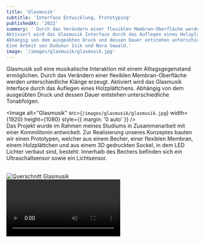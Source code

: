 ```yaml
---
title: 'Glasmusik'
subtitle: 'Interface Entwicklung, Prototyping'
publishedAt: '2022'
summary: ' Durch das Verändern einer flexiblen Membran-Oberfläche werden unterschiedliche Klänge erzeugt.
Aktiviert wird das Glasmusik Interface durch das Auflegen eines Holzplättchens.
Abhängig von dem ausgeübten Druck und dessen Dauer entstehen unterschiedliche Tonabfolgen. 
Eine Arbeit von Dudunur Isik und Nora Sewald.'
image: '/images/glasmusik/glasmusik.jpg'
---
```

Glasmusik soll eine musikalische Interaktion mit einem Alltagsgegenstand ermöglichen.
Durch das Verändern einer flexiblen Membran-Oberfläche werden unterschiedliche Klänge erzeugt.
Aktiviert wird das Glasmusik Interface durch das Auflegen eines Holzplättchens.
Abhängig von dem ausgeübten Druck und dessen Dauer entstehen unterschiedliche Tonabfolgen. 


<Image
  alt="Glasmusik"
  src={`/images/glasmusik/glasmusik.jpg`}
  width={1920}
  height={1080}
  style={{ margin: '0 auto' }}
/>
<br />
Das Projekt wurde im Rahmen meines Studiums in Zusammenarbeit mit einer Kommilitonin entwickelt.
Zur Realisierung unseres Konzeptes bauten wir einen Prototypen, welcher aus einem Becher, 
einer flexiblen Membran, einem Holzplättchen und aus einem 3D gedruckten Sockel, in dem LED Lichter verbaut sind, besteht. Innerhalb des Bechers befinden sich ein Ultraschallsensor sowie ein Lichtsensor.

<br/>
<Image
  alt="Querschnitt Glasmusik"
  src={`/images/glasmusik/querschnitt_glasmusik.jpg`}
  width={1920}
  height={1080}
  style={{ margin: '0 auto' }}
/>
<br />
<video className="h-full w-full" controls>
      <source src="/videos/Glasmusik.mp4" type="video/mp4" />
      Your browser does not support the video tag.
    </video>
